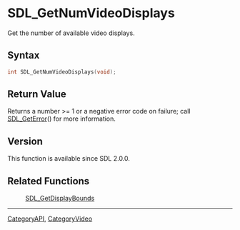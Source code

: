 = SDL_GetNumVideoDisplays =

Get the number of available video displays.

== Syntax ==

<syntaxhighlight lang='c'>
int SDL_GetNumVideoDisplays(void);
</syntaxhighlight>

== Return Value ==

Returns a number >= 1 or a negative error code on failure; call
[[SDL_GetError]]() for more information.



== Version ==

This function is available since SDL 2.0.0.



== Related Functions ==

:[[SDL_GetDisplayBounds]]

----
[[CategoryAPI]], [[CategoryVideo]]


